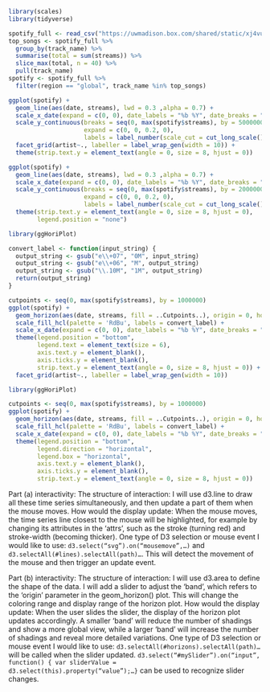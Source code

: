 ```r
library(scales)
library(tidyverse)

spotify_full <- read_csv("https://uwmadison.box.com/shared/static/xj4vupjbicw6c8tbhuynw0pll6yh1w0d.csv")
top_songs <- spotify_full %>%
  group_by(track_name) %>% 
  summarise(total = sum(streams)) %>% 
  slice_max(total, n = 40) %>% 
  pull(track_name)
spotify <- spotify_full %>%
  filter(region == "global", track_name %in% top_songs)
```

```r
ggplot(spotify) +
  geom_line(aes(date, streams), lwd = 0.3 ,alpha = 0.7) +
  scale_x_date(expand = c(0, 0), date_labels = "%b %Y", date_breaks = "2 month") +
  scale_y_continuous(breaks = seq(0, max(spotify$streams), by = 5000000), 
                     expand = c(0, 0, 0.2, 0), 
                     labels = label_number(scale_cut = cut_long_scale())) +
  facet_grid(artist~., labeller = label_wrap_gen(width = 10)) +
  theme(strip.text.y = element_text(angle = 0, size = 8, hjust = 0))
```

```r
ggplot(spotify) +
  geom_line(aes(date, streams), lwd = 0.3 ,alpha = 0.7) +
  scale_x_date(expand = c(0, 0), date_labels = "%b %Y", date_breaks = "2 month") +
  scale_y_continuous(breaks = seq(0, max(spotify$streams), by = 2000000), 
                     expand = c(0, 0, 0.2, 0), 
                     labels = label_number(scale_cut = cut_long_scale())) +
  theme(strip.text.y = element_text(angle = 0, size = 8, hjust = 0),
        legend.position = "none")
```


```r
library(ggHoriPlot)

convert_label <- function(input_string) {
  output_string <- gsub("e\\+07", "0M", input_string)
  output_string <- gsub("e\\+06", "M", output_string)
  output_string <- gsub("\\.10M", "1M", output_string)
  return(output_string)
}

cutpoints <- seq(0, max(spotify$streams), by = 1000000)
ggplot(spotify) +
  geom_horizon(aes(date, streams, fill = ..Cutpoints..), origin = 0, horizonscale = cutpoints) +
  scale_fill_hcl(palette = 'RdBu', labels = convert_label) +
  scale_x_date(expand = c(0, 0), date_labels = "%b %Y", date_breaks = "2 month") +
  theme(legend.position = "bottom",
        legend.text = element_text(size = 6),
        axis.text.y = element_blank(),
        axis.ticks.y = element_blank(),
        strip.text.y = element_text(angle = 0, size = 8, hjust = 0)) +
  facet_grid(artist~., labeller = label_wrap_gen(width = 10))
```

```r
library(ggHoriPlot)

cutpoints <- seq(0, max(spotify$streams), by = 1000000)
ggplot(spotify) +
  geom_horizon(aes(date, streams, fill = ..Cutpoints..), origin = 0, horizonscale = cutpoints) +
  scale_fill_hcl(palette = 'RdBu', labels = convert_label) +
  scale_x_date(expand = c(0, 0), date_labels = "%b %Y", date_breaks = "2 month") +
  theme(legend.position = "bottom",
        legend.direction = "horizontal",
        legend.box = "horizontal",
        axis.text.y = element_blank(),
        axis.ticks.y = element_blank(),
        strip.text.y = element_text(angle = 0, size = 8, hjust = 0))
```

Part (a) interactivity:
The structure of interaction: I will use d3.line to draw all these time series simultaneously, and then update a part of them when the mouse moves.
How would the display update: When the mouse moves, the time series line closest to the mouse will be highlighted, for example by changing its attributes in the 'attrs', such as the stroke (turning red) and stroke-width (becoming thicker).
One type of D3 selection or mouse event I would like to use: <code>d3.select("svg").on("mousemove",...)</code> and <code>d3.selectAll(#lines).selectAll(path)...</code>. This will detect the movement of the mouse and then trigger an update event.

Part (b) interactivity:
The structure of interaction: I will use d3.area to define the shape of the data. I will add a slider to adjust the 'band', which refers to the 'origin' parameter in the geom_horizon() plot. This will change the coloring range and display range of the horizon plot.
How would the display update: When the user slides the slider, the display of the horizon plot updates accordingly. A smaller 'band' will reduce the number of shadings and show a more global view, while a larger 'band' will increase the number of shadings and reveal more detailed variations.
One type of D3 selection or mouse event I would like to use: <code>d3.selectAll(#horizons).selectAll(path)...</code> will be called when the slider updated. <code>d3.select("#mySlider").on("input", function() {
  var sliderValue = d3.select(this).property("value");...}</code> can be used to recognize slider changes.
